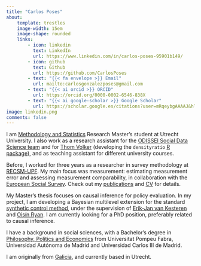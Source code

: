 ```yaml
---
title: "Carlos Poses"
about:
    template: trestles
    image-width: 15em
    image-shape: rounded
    links:
        - icon: linkedin
          text: LinkedIn
          url: https://www.linkedin.com/in/carlos-poses-95901b149/
        - icon: github
          text: Github
          url: https://github.com/CarlosPoses
        - text: "{{< fa envelope >}} Email"
          url: mailto:carlosgonzalezposes@gmail.com
        - text: "{{< ai orcid >}} ORCID"
          url: https://orcid.org/0000-0002-6546-838X
        - text: "{{< ai google-scholar >}} Google Scholar"
          url: https://scholar.google.es/citations?user=mRqeybgAAAAJ&hl=es&oi=ao
image: linkedin.png
comments: false
---
```


I am [Methodology and Statistics](https://www.uu.nl/en/masters/methodology-and-statistics-behavioural-biomedical-and-social-sciences) Research Master's student at Utrecht University. I also work as a research assistant for the [ODISSEI Social Data Science team](https://odissei-soda.nl/) and for [Thom Volker](https://thomvolker.github.io/) (developing the `densityratio` [R package](https://github.com/thomvolker/densityratio)), and as teaching assistant for different university courses.

Before, I worked for three years as a researcher in survey methodology at [RECSM-UPF](https://www.upf.edu/web/survey). My main focus was measurement: estimating measurement error and assessing measurement comparability, in collaboration with the [European Social Survey](https://www.europeansocialsurvey.org/methodology/ess-methodology/data-quality-assessment). Check out my [publications](publications.qmd) and [CV](CV_CarlosGPoses.pdf) for details.

My Master's thesis focuses on causal inference for policy evaluation. In my project, I am developing a Bayesian multilevel extension for the standard [synthetic control method](https://www.tandfonline.com/doi/abs/10.1198/jasa.2009.ap08746), under the supervision of [Erik-Jan van Kesteren](https://erikjanvankesteren.nl/) and [Oisín Ryan](https://oisinryan.org/). I am currently looking for a PhD position, preferably related to causal inference.

I have a background in social sciences, with a Bachelor's degree in [Philosophy, Politics and Economics](https://www.upf.edu/web/graus/grau-filosofia-politica-economia) from Universitat Pompeu Fabra, Universidad Autónoma de Madrid and Universidad Carlos III de Madrid.

I am originally from [Galicia](https://en.wikipedia.org/wiki/Galicia_(Spain)), and currently based in Utrecht.
